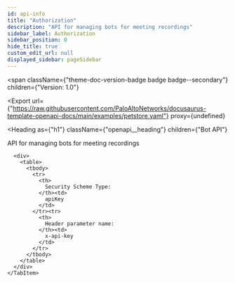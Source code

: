 ```yaml
---
id: api-info
title: "Authorization"
description: "API for managing bots for meeting recordings"
sidebar_label: Authorization
sidebar_position: 0
hide_title: true
custom_edit_url: null
displayed_sidebar: pageSidebar
---
```



<span
  className={"theme-doc-version-badge badge badge--secondary"}
  children={"Version: 1.0"}
>
</span>

<Export
  url={"https://raw.githubusercontent.com/PaloAltoNetworks/docusaurus-template-openapi-docs/main/examples/petstore.yaml"}
  proxy={undefined}
>
  
</Export>

<Heading
  as={"h1"}
  className={"openapi__heading"}
  children={"Bot API"}
>
</Heading>



API for managing bots for meeting recordings

<div
  style={{"marginBottom":"2rem"}}
>
  <Heading
    id={"authentication"}
    as={"h2"}
    className={"openapi-tabs__heading"}
    children={"Authentication"}
  >
  </Heading><SchemaTabs
    className={"openapi-tabs__security-schemes"}
  >
    <TabItem
      label={"API Key: apiKey"}
      value={"apiKey"}
    >
      
      
      
      
      <div>
        <table>
          <tbody>
            <tr>
              <th>
                Security Scheme Type:
              </th><td>
                apiKey
              </td>
            </tr><tr>
              <th>
                Header parameter name:
              </th><td>
                x-api-key
              </td>
            </tr>
          </tbody>
        </table>
      </div>
    </TabItem>
  </SchemaTabs>
</div>
      